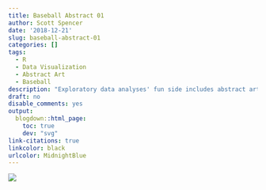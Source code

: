```yaml
---
title: Baseball Abstract 01
author: Scott Spencer
date: '2018-12-21'
slug: baseball-abstract-01
categories: []
tags:
  - R
  - Data Visualization
  - Abstract Art
  - Baseball
description: "Exploratory data analyses' fun side includes abstract art."
draft: no
disable_comments: yes
output:
  blogdown::html_page:
    toc: true
    dev: "svg"
link-citations: true
linkcolor: black
urlcolor: MidnightBlue
---
```


![](/post/2018-12-21-baseball-abstract-01_files/bbabstract01.png)

